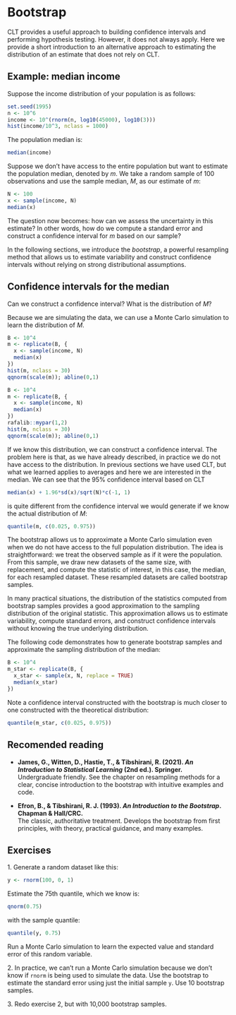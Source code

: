 # Bootstrap {#sec-bootstrap}

CLT provides a useful approach to building confidence intervals and performing hypothesis testing. However, it does not always apply. Here we provide a short introduction to an alternative approach to estimating the distribution of an estimate that does not rely on CLT. 

## Example: median income 

Suppose the income distribution of your population is as follows:

```r
set.seed(1995)
n <- 10^6
income <- 10^(rnorm(n, log10(45000), log10(3)))
hist(income/10^3, nclass = 1000)
```

The population median is:

```r
median(income)
```

Suppose we don’t have access to the entire population but want to estimate the population median, denoted by $m$. We take a random sample of 100 observations and use the sample median, $M$, as our estimate of $m$:

```r
N <- 100
x <- sample(income, N)
median(x)
```

The question now becomes: how can we assess the uncertainty in this estimate? In other words, how do we compute a standard error and construct a confidence interval for $m$ based on our sample?

In the following sections, we introduce the *bootstrap*, a powerful resampling method that allows us to estimate variability and construct confidence intervals without relying on strong distributional assumptions.


## Confidence intervals for the median

Can we construct a confidence interval? What is the distribution of $M$?

Because we are simulating the data, we can use a Monte Carlo simulation to learn the distribution of $M$.

```r
B <- 10^4
m <- replicate(B, {
  x <- sample(income, N)
  median(x)
})
hist(m, nclass = 30)
qqnorm(scale(m)); abline(0,1)
```

```r
B <- 10^4
m <- replicate(B, {
  x <- sample(income, N)
  median(x)
})
rafalib::mypar(1,2)
hist(m, nclass = 30)
qqnorm(scale(m)); abline(0,1)
```

If we know this distribution, we can construct a confidence interval. The problem here is that, as we have already described, in practice we do not have access to the distribution. In previous sections we have used CLT, but what we learned applies to averages and here we are interested in the median. We can see that the 95% confidence interval based on CLT

```r
median(x) + 1.96*sd(x)/sqrt(N)*c(-1, 1)
```

is quite different from the confidence interval we would generate if we know the actual distribution of $M$:

```r
quantile(m, c(0.025, 0.975))
```

The bootstrap allows us to approximate a Monte Carlo simulation even when we do not have access to the full population distribution. The idea is straightforward: we treat the observed sample as if it were the population. From this sample, we draw new datasets of the same size, with replacement, and compute the statistic of interest, in this case, the median, for each resampled dataset. These resampled datasets are called bootstrap samples.

In many practical situations, the distribution of the statistics computed from bootstrap samples provides a good approximation to the sampling distribution of the original statistic. This approximation allows us to estimate variability, compute standard errors, and construct confidence intervals without knowing the true underlying distribution.

The following code demonstrates how to generate bootstrap samples and approximate the sampling distribution of the median:

```r
B <- 10^4
m_star <- replicate(B, {
  x_star <- sample(x, N, replace = TRUE)
  median(x_star)
})
```

Note a confidence interval constructed with the bootstrap is much closer to one constructed with the theoretical distribution:

```r
quantile(m_star, c(0.025, 0.975))
```

## Recomended reading


- **James, G., Witten, D., Hastie, T., & Tibshirani, R. (2021). _An Introduction to Statistical Learning_ (2nd ed.). Springer.**  
  Undergraduate friendly. See the chapter on resampling methods for a clear, concise introduction to the bootstrap with intuitive examples and code.

- **Efron, B., & Tibshirani, R. J. (1993). _An Introduction to the Bootstrap_. Chapman & Hall/CRC.**  
  The classic, authoritative treatment. Develops the bootstrap from first principles, with theory, practical guidance, and many examples.


## Exercises

1\. Generate a random dataset like this:

```r
y <- rnorm(100, 0, 1)
```

Estimate the 75th quantile, which we know is:

```r
qnorm(0.75)
```

with the sample quantile:

```r
quantile(y, 0.75)
```

Run a Monte Carlo simulation to learn the expected value and standard error of this random variable.

2\. In practice, we can't run a Monte Carlo simulation because we don't know if `rnorm` is being used to simulate the data. Use the bootstrap to estimate the standard error using just the initial sample `y`. Use 10 bootstrap samples.

3\. Redo exercise 2, but with 10,000 bootstrap samples.

